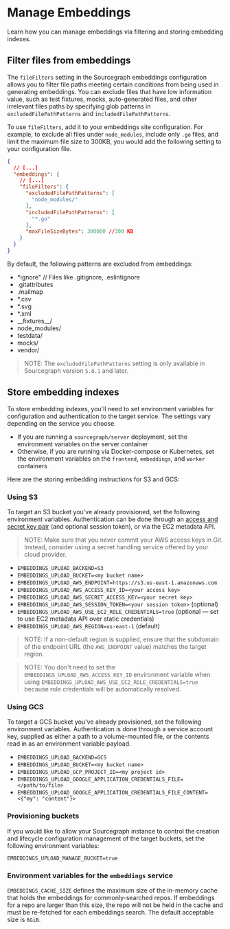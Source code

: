 # Manage Embeddings

<p className="subtitle">Learn how you can manage embeddings via filtering and storing embedding indexes.</p>

## Filter files from embeddings

The `fileFilters` setting in the Sourcegraph embeddings configuration allows you to filter file paths meeting certain conditions from being used in generating embeddings. You can exclude files that have low information value, such as test fixtures, mocks, auto-generated files, and other irrelevant files paths  by specifying glob patterns in `excludedFilePathPatterns` and `includedFilePathPatterns`.

To use `fileFilters`, add it to your embeddings site configuration. For example, to exclude all files under `node_modules`, include only `.go` files, and limit the maximum file size to 300KB, you would add the following setting to your configuration file.

```json
{
  // [...]
  "embeddings": {
    // [...]
    "fileFilters": {
      "excludedFilePathPatterns": [
        "node_modules/"
      ],
      "includedFilePathPatterns": [
        "*.go"
      ],
      "maxFileSizeBytes": 300000 //300 KB
    }
  }
}
```

By default, the following patterns are excluded from embeddings:

- *ignore" // Files like .gitignore, .eslintignore
- .gitattributes
- .mailmap
- *.csv
- *.svg
- *.xml
- \_\_fixtures\_\_/
- node_modules/
- testdata/
- mocks/
- vendor/

> NOTE: The `excludedFilePathPatterns` setting is only available in Sourcegraph version `5.0.1` and later.

## Store embedding indexes

To store embedding indexes, you'll need to set environment variables for configuration and authentication to the target service. The settings vary depending on the service you choose.

- If you are running a `sourcegraph/server` deployment, set the environment variables on the server container
- Otherwise, if you are running via Docker-compose or Kubernetes, set the environment variables on the `frontend`, `embeddings`, and `worker` containers

Here are the storing embedding instructions for S3 and GCS:

### Using S3

To target an S3 bucket you've already provisioned, set the following environment variables. Authentication can be done through an [access and secret key pair](https://docs.aws.amazon.com/general/latest/gr/aws-sec-cred-types.html#access-keys-and-secret-access-keys) (and optional session token), or via the EC2 metadata API.

>NOTE: Make sure that you never commit your AWS access keys in Git. Instead, consider using a secret handling service offered by your cloud provider.

- `EMBEDDINGS_UPLOAD_BACKEND=S3`
- `EMBEDDINGS_UPLOAD_BUCKET=<my bucket name>`
- `EMBEDDINGS_UPLOAD_AWS_ENDPOINT=https://s3.us-east-1.amazonaws.com`
- `EMBEDDINGS_UPLOAD_AWS_ACCESS_KEY_ID=<your access key>`
- `EMBEDDINGS_UPLOAD_AWS_SECRET_ACCESS_KEY=<your secret key>`
- `EMBEDDINGS_UPLOAD_AWS_SESSION_TOKEN=<your session token>` (optional)
- `EMBEDDINGS_UPLOAD_AWS_USE_EC2_ROLE_CREDENTIALS=true` (optional — set to use EC2 metadata API over static credentials)
- `EMBEDDINGS_UPLOAD_AWS_REGION=us-east-1` (default)

>NOTE: If a non-default region is supplied, ensure that the subdomain of the endpoint URL (the `AWS_ENDPOINT` value) matches the target region.

> NOTE: You don't need to set the `EMBEDDINGS_UPLOAD_AWS_ACCESS_KEY_ID` environment variable when using `EMBEDDINGS_UPLOAD_AWS_USE_EC2_ROLE_CREDENTIALS=true` because role credentials will be automatically resolved.

### Using GCS

To target a GCS bucket you've already provisioned, set the following environment variables. Authentication is done through a service account key, supplied as either a path to a volume-mounted file, or the contents read in as an environment variable payload.

- `EMBEDDINGS_UPLOAD_BACKEND=GCS`
- `EMBEDDINGS_UPLOAD_BUCKET=<my bucket name>`
- `EMBEDDINGS_UPLOAD_GCP_PROJECT_ID=<my project id>`
- `EMBEDDINGS_UPLOAD_GOOGLE_APPLICATION_CREDENTIALS_FILE=</path/to/file>`
- `EMBEDDINGS_UPLOAD_GOOGLE_APPLICATION_CREDENTIALS_FILE_CONTENT=<{"my": "content"}>`

### Provisioning buckets

If you would like to allow your Sourcegraph instance to control the creation and lifecycle configuration management of the target buckets, set the following environment variables:

```
EMBEDDINGS_UPLOAD_MANAGE_BUCKET=true
```

### Environment variables for the `embeddings` service

`EMBEDDINGS_CACHE_SIZE` defines the maximum size of the in-memory cache that holds the embeddings for commonly-searched repos. If embeddings for a repo are larger than this size, the repo will not be held in the cache and must be re-fetched for each embeddings search. The default acceptable size is `6GiB`.
